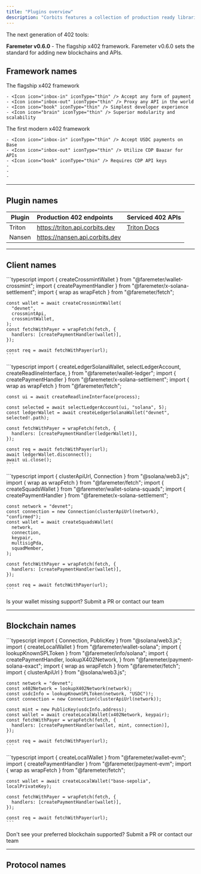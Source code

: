 ```yaml
---
title: "Plugins overview"
description: "Corbits features a collection of production ready libraries, tools, and applications designed to allow agents and other utilities to transparently make web3 payments using web2 infrastructure developed by ABK Labs."
---
```


<Tip>
  The next generation of 402 tools:

  **Faremeter v0.6.0** - The flagship x402 framework. Faremeter v0.6.0 sets the standard for adding new blockchains and APIs.
</Tip>

## Framework names

<CardGroup cols={2}>
  <Card title="Faremeter 0.6.0" icon="trophy" href="/faremeter/">
    The flagship x402 framework

    - <Icon icon="inbox-in" iconType="thin" /> Accept any form of payment
    - <Icon icon="inbox-out" iconType="thin" /> Proxy any API in the world
    - <Icon icon="book" iconType="thin" /> Simplest developer experience
    - <Icon icon="brain" iconType="thin" /> Superior modularity and scalability
  </Card>
  <Card title="Coinbase x402" icon="star" href="/about-x402/x402-overview">
    The first modern x402 framework

    - <Icon icon="inbox-in" iconType="thin" /> Accept USDC payments on Base
    - <Icon icon="inbox-out" iconType="thin" /> Utilize CDP Baazar for APIs
    - <Icon icon="book" iconType="thin" /> Requires CDP API keys
    - 
    - 
    - 
  </Card>
</CardGroup>

---

## Plugin names

| Plugin | Production 402 endpoints       | Serviced 402 APIs                                                                                                                     |
| ------ | :----------------------------- | ------------------------------------------------------------------------------------------------------------------------------------- |
| Triton | https://triton.api.corbits.dev | [Triton Docs ](https://docs.triton.one/digital-assets-api/metaplex-digital-assets-api) <Icon icon="arrow-up-right" color="#e98428" /> |
| Nansen | https://nansen.api.corbits.dev |                                                                                                                                       |

---

## Client names

<Tabs>
  <Tab title="Crossmint">
    ```typescript
    import { createCrossmintWallet } from "@faremeter/wallet-crossmint";
    import { createPaymentHandler } from "@faremeter/x-solana-settlement";
    import { wrap as wrapFetch } from "@faremeter/fetch";
    
    const wallet = await createCrossmintWallet(
      "devnet",
      crossmintApi,
      crossmintWallet,
    );
    const fetchWithPayer = wrapFetch(fetch, {
      handlers: [createPaymentHandler(wallet)],
    });
    
    const req = await fetchWithPayer(url);
    ```
  </Tab>
  <Tab title="Ledger">
    ```typescript
    import {
      createLedgerSolanaWallet,
      selectLedgerAccount,
      createReadlineInterface,
    } from "@faremeter/wallet-ledger";
    import { createPaymentHandler } from "@faremeter/x-solana-settlement";
    import { wrap as wrapFetch } from "@faremeter/fetch";
    
    const ui = await createReadlineInterface(process);
    
    const selected = await selectLedgerAccount(ui, "solana", 5);
    const ledgerWallet = await createLedgerSolanaWallet("devnet", selected!.path);
    
    const fetchWithPayer = wrapFetch(fetch, {
      handlers: [createPaymentHandler(ledgerWallet)],
    });
    
    const req = await fetchWithPayer(url);
    await ledgerWallet.disconnect();
    await ui.close();
    ```
  </Tab>
  <Tab title="Squads">
    ```typescript
    import { clusterApiUrl, Connection } from "@solana/web3.js";
    import { wrap as wrapFetch } from "@faremeter/fetch";
    import { createSquadsWallet } from "@faremeter/wallet-solana-squads";
    import { createPaymentHandler } from "@faremeter/x-solana-settlement";
    
    const network = "devnet";
    const connection = new Connection(clusterApiUrl(network), "confirmed");
    const wallet = await createSquadsWallet(
      network,
      connection,
      keypair,
      multisigPda,
      squadMember,
    );
    
    const fetchWithPayer = wrapFetch(fetch, {
      handlers: [createPaymentHandler(wallet)],
    });
    
    const req = await fetchWithPayer(url);
    ```
  </Tab>
</Tabs>

<Note>
  Is your wallet missing support? Submit a PR or contact our team
</Note>

---

## Blockchain names

<Tabs>
  <Tab title="Solana">
    ```typescript
    import { Connection, PublicKey } from "@solana/web3.js";
    import { createLocalWallet } from "@faremeter/wallet-solana";
    import { lookupKnownSPLToken } from "@faremeter/info/solana";
    import {
      createPaymentHandler,
      lookupX402Network,
    } from "@faremeter/payment-solana-exact";
    import { wrap as wrapFetch } from "@faremeter/fetch";
    import { clusterApiUrl } from "@solana/web3.js";
    
    const network = "devnet";
    const x402Network = lookupX402Network(network);
    const usdcInfo = lookupKnownSPLToken(network, "USDC")!;
    const connection = new Connection(clusterApiUrl(network));
    
    const mint = new PublicKey(usdcInfo.address);
    const wallet = await createLocalWallet(x402Network, keypair);
    const fetchWithPayer = wrapFetch(fetch, {
      handlers: [createPaymentHandler(wallet, mint, connection)],
    });
    
    const req = await fetchWithPayer(url);
    ```
  </Tab>
  <Tab title="Base">
    ```typescript
    import { createLocalWallet } from "@faremeter/wallet-evm";
    import { createPaymentHandler } from "@faremeter/payment-evm";
    import { wrap as wrapFetch } from "@faremeter/fetch";
    
    const wallet = await createLocalWallet("base-sepolia", localPrivateKey);
    
    const fetchWithPayer = wrapFetch(fetch, {
      handlers: [createPaymentHandler(wallet)],
    });
    
    const req = await fetchWithPayer(url);
    ```
  </Tab>
</Tabs>

<Note>
  Don't see your preferred blockchain supported? Submit a PR or contact our team
</Note>

---

## Protocol names

<Tabs>
  <Tab title="x402">
    
  </Tab>
  <Tab title="Cloudflare">
    
  </Tab>
</Tabs>